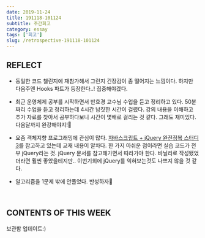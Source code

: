 ```yaml
---
date: 2019-11-24
title: 191118-101124
subtitle: 주간회고
category: essay
tags: ['회고']
slug: /retrospective-191118-101124
---
```


## REFLECT

- 동일한 코드 챌린지에 재참가해서 그런지 긴장감이 좀 떨어지는 느낌이다. 하지만 다음주엔 Hooks 파트가 등장한다..! 집중해야겠다.

- 최근 운영체제 공부를 시작하면서 반효경 교수님 수업을 듣고 정리하고 있다. 50분짜리 수업을 듣고 정리하는데 4시간 남짓한 시간이 걸렸다. 강의 내용을 이해하고 추가 자료를 찾아서 공부하다보니 시간이 몇배로 걸리는 것 같다. 그래도 재미있다. 다음달까지 완강해야지!:metal:

- 요즘 객체지향 프로그래밍에 관심이 많다. [자바스크립트 + jQuery 완전정복 스터디 3](http://www.yes24.com/Product/Goods/22307432)를 참고하고 있는데 교재 내용이 알차다. 한 가지 아쉬운 점이라면 실습 코드가 전부 jQuery라는 것. jQuery 문서를 참고해가면서 따라가야 한다. 바닐라로 작성됐었더라면 훨씬 좋았을테지만.. 이번기회에 jQuery를 익혀보는것도 나쁘지 않을 것 같다.

- 알고리즘을 1문제 밖에 안풀었다. 반성하자:grimacing:

<br />

## CONTENTS OF THIS WEEK

보관함 업데이트:)
